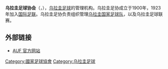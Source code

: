 {{國家足協|
  Name               = 烏拉圭足球協會<br>''Asociación Uruguaya de Fútbol''|
  Logo               =|
  Founded            = 1900年 |
  FIFA affiliation   = 1923年 |
  Region             = [[南美足聯|南美足聯]] |
  President          = Wilmar Valdez  | 
}}

'''乌拉圭足球协会'''（{{lang-es|Asociación Uruguaya de Fútbol}}，{{lang|es|AUF}}），[[乌拉圭|乌拉圭]][[足球|足球]]的管理机构。乌拉圭足协成立于1900年，1923年加入[[国际足联|国际足联]]。乌拉圭足协负责组织管理[[乌拉圭国家足球队|乌拉圭国家足球队]]，以及乌拉圭足球联赛。

== 外部链接 ==
* [http://www.auf.org.uy AUF 官方网站]{{Wayback|url=http://www.auf.org.uy/ |date=20120705173217 }}


{{南美足联成员}}


[[Category:國家足球協會|Category:國家足球協會]]
[[Category:乌拉圭足球|Category:乌拉圭足球]]